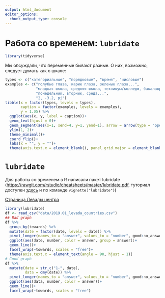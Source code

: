 ```yaml
---
output: html_document
editor_options: 
  chunk_output_type: console
---
```

# Работа со временем: `lubridate`

```r
library(tidyverse)
```


Мы обсуждали, что переменные бывают разные. О них, возможно, следует думать как о шкале:

```r
types <- c("категориальные", "порядковые", "время", "числовые")
examples <- c("голубые глаза, карие глаза, зеленые глаза...", 
              "младшая школа, средняя школа, техникум/колледж, бакалавриат...", 
              "понедельник, вторник, среда...", 
              "2, -3.2, pi")
tibble(x = factor(types, levels = types),
       caption = factor(examples, levels = examples),
       y = 1.05) %>% 
  ggplot(aes(x, y, label = caption))+
  geom_text(hjust = 0)+
  geom_segment(aes(x=1, xend=4, y=1, yend=1), arrow = arrow(type = "open", ends = "both", length = unit(0.1, "inches"))) +
  ylim(1, 2)+
  theme_minimal()+
  coord_flip()+
  labs(x = "", y = "")+
  theme(axis.text.x = element_blank(), panel.grid.major = element_blank(), panel.grid.minor = element_blank())
```


# `lubridate`

Для работы со временем в R написали пакет lubridate ([https://rawgit.com/rstudio/cheatsheets/master/lubridate.pdf](cheatsheet), туториал доступен [здесь](https://cran.r-project.org/web/packages/lubridate/vignettes/lubridate.html) и по команде `vignette("lubridate")`)

[Страница Левады центра](https://www.levada.ru/indikatory/otnoshenie-k-stranam/)

```r
library(lubridate)
df <- read_csv("data/2019.01_levada_countries.csv")
## Bad graph
df %>% 
  group_by(towards) %>% 
  mutate(date = factor(date, levels = date)) %>% 
  pivot_longer(names_to = "answer", values_to = "number", good:no_answer) %>% 
  ggplot(aes(date, number, color = answer, group = answer))+
  geom_line()+
  facet_wrap(~towards, scales = "free")+
  theme(axis.text.x = element_text(angle = 90, hjust = 1))
# Good graph
df %>% 
  mutate(date = str_c("1-", date),
         data = dmy(date)) %>% 
  pivot_longer(names_to = "answer", values_to = "number", good:no_answer) %>% 
  ggplot(aes(data, number, color = answer))+
  geom_line()+
  facet_wrap(~towards, scales = "free")
```
